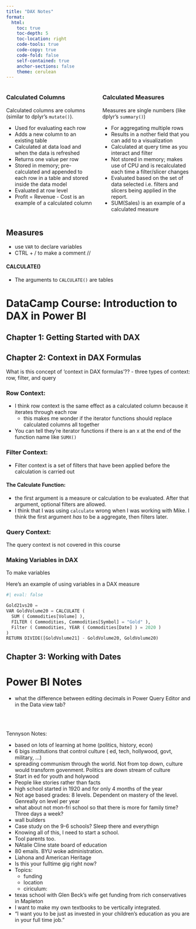```yaml
---
title: "DAX Notes"
format: 
  html:
    toc: true 
    toc-depth: 5
    toc-location: right
    code-tools: true  
    code-copy: true
    code-fold: false
    self-contained: true
    anchor-sections: false
    theme: cerulean
---
```





:::::::::::::: {.columns}
::: {.column width="50%"}

### Calculated Columns

Calculated columns are columns (similar to dplyr's `mutate()`).

- Used for evaluating each row
- Adds a new column to an existing table
- Calculated at data load and when the data is refreshed
- Returns one value per row
- Stored in memory; pre-calculated and appended to each row in a table and stored inside the data model
- Evaluated at row level
- Profit = Revenue - Cost is an example of a calculated column 

:::
::: {.column width="50%"}

### Calculated Measures

Measures are single numbers (like dplyr's `summary()`)

- For aggregating multiple rows
- Results in a nother field that you can add to a visualization
- Calculated at query time as you interact and filter
- Not stored in memory; makes use of CPU and is recalculated each time a filter/slicer changes
- Evaluated based on the set of data selected i.e. filters and slicers being applied in the report.
- SUM(Sales) is an example of a calculated measure

:::
::::::::::::::



## Measures

- use `VAR` to declare variables
- CTRL + / to make a comment //


#### CALCULATE()

- The arguments to `CALCULATE()` are tables




# DataCamp Course: Introduction to DAX in Power BI

## Chapter 1: Getting Started with DAX


## Chapter 2: Context in DAX Formulas

What is this concept of 'context in DAX formulas'??
- three types of context: row, filter, and query

### Row Context:
- I think row context is the same effect as a calculated column because it iterates through each row
  - this makes me wonder if the iterator functions should replace calculated columns all together
- You can tell they're iterator functions if there is an x at the end of the function name like `SUMX()`

### Filter Context: 
- Filter context is a set of filters that have been applied before the calculation is carried out

#### The Calculate Function: 
- the first argument is a measure or calculation to be evaluated. After that argument, optional filters are allowed.
- I think that I was using `calculate` wrong when I was working with Mike. I think the first argument _has_ to be a aggregate, then filters later.

### Query Context: 
The query context is not covered in this course

### Making Variables in DAX
To make variables 

Here's an example of using variables in a DAX measure

```python
#| eval: false

Gold21vs20 = 
VAR GoldVolume20 = CALCULATE (
  SUM ( Commodities[Volume] ), 
  FILTER ( Commodities, Commodities[Symbol] = "Gold" ), 
  Filter ( Commodities, YEAR ( Commodities[Date] ) = 2020 )
)
RETURN DIVIDE([GoldVolume21] - GoldVolume20, GoldVolume20)
```



## Chapter 3: Working with Dates




# Power BI Notes

- what the difference between editing decimals in Power Query Editor and in the Data view tab?



<br><br>

Tennyson Notes:

- based on lots of learning at home (politics, history, econ)
- 6 bigs institutions that control culture ( ed, tech, hollywood, govt, military, ...)
- spreading communism through the world. Not from top down, culture would transform govenment. Politics are down stream of culture
- Start in ed for youth and holywood
- People like stories rather than facts
- high school started in 1920 and for only 4 months of the year
- Not age based grades: 8 levels. Dependent on mastery of the level. Genreally on level per year
- what about not mon-fri school so that there is more for family time? Three days a week?
- wall builders
- Case study on the 9-6 schools? Sleep there and everythign
- Knowing all of this, I need to start a school.
- Tool parents too. 
- NAtalie Cline state board of education
- 80 emails. BYU woke administration. 
- Liahona and American Heritage
- Is this your fulltime gig right now? 
- Topics: 
  - funding
  - location
  - ciriculum: 
- texas school with Glen Beck's wife
get funding from rich conservatives in Mapleton
- I want to make my own textbooks to be vertically integrated. 
- "I want you to be just as invested in your children's education as you are in your full time job."
